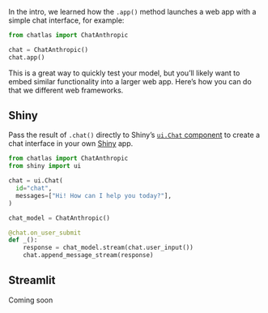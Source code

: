 In the intro, we learned how the `.app()` method launches a web app with a simple chat interface, for example:

```python
from chatlas import ChatAnthropic

chat = ChatAnthropic()
chat.app()
```

This is a great way to quickly test your model, but you'll likely want to embed similar functionality into a larger web app. Here's how you can do that we different web frameworks.

## Shiny

Pass the result of `.chat()` directly to Shiny's [`ui.Chat` component](https://shiny.posit.co/py/components/display-messages/chat/) to create a chat interface in your own [Shiny](https://shiny.rstudio.com/py) app.

```python
from chatlas import ChatAnthropic
from shiny import ui

chat = ui.Chat(
  id="chat", 
  messages=["Hi! How can I help you today?"],
)

chat_model = ChatAnthropic()

@chat.on_user_submit
def _():
    response = chat_model.stream(chat.user_input())
    chat.append_message_stream(response)
```

## Streamlit

Coming soon
